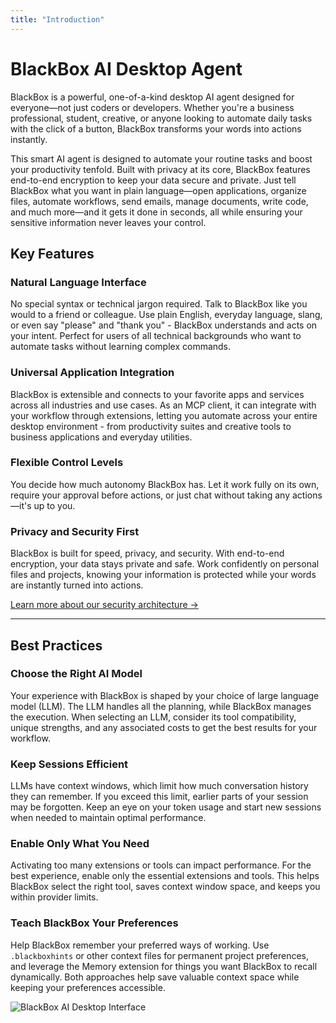 ```yaml
---
title: "Introduction"
---
```


# BlackBox AI Desktop Agent

BlackBox is a powerful, one-of-a-kind desktop AI agent designed for everyone—not just coders or developers. Whether you're a business professional, student, creative, or anyone looking to automate daily tasks with the click of a button, BlackBox transforms your words into actions instantly.

This smart AI agent is designed to automate your routine tasks and boost your productivity tenfold. Built with privacy at its core, BlackBox features end-to-end encryption to keep your data secure and private. Just tell BlackBox what you want in plain language—open applications, organize files, automate workflows, send emails, manage documents, write code, and much more—and it gets it done in seconds, all while ensuring your sensitive information never leaves your control.

## Key Features

### Natural Language Interface

No special syntax or technical jargon required. Talk to BlackBox like you would to a friend or colleague. Use plain English, everyday language, slang, or even say "please" and "thank you" - BlackBox understands and acts on your intent. Perfect for users of all technical backgrounds who want to automate tasks without learning complex commands.

### Universal Application Integration

BlackBox is extensible and connects to your favorite apps and services across all industries and use cases. As an MCP client, it can integrate with your workflow through extensions, letting you automate across your entire desktop environment - from productivity suites and creative tools to business applications and everyday utilities.

### Flexible Control Levels

You decide how much autonomy BlackBox has. Let it work fully on its own, require your approval before actions, or just chat without taking any actions—it's up to you.

### Privacy and Security First

BlackBox is built for speed, privacy, and security. With end-to-end encryption, your data stays private and safe. Work confidently on personal files and projects, knowing your information is protected while your words are instantly turned into actions.

[Learn more about our security architecture →](/features/desktop-app/end-to-end-encryption)

---

## Best Practices

### Choose the Right AI Model

Your experience with BlackBox is shaped by your choice of large language model (LLM). The LLM handles all the planning, while BlackBox manages the execution. When selecting an LLM, consider its tool compatibility, unique strengths, and any associated costs to get the best results for your workflow.

### Keep Sessions Efficient

LLMs have context windows, which limit how much conversation history they can remember. If you exceed this limit, earlier parts of your session may be forgotten. Keep an eye on your token usage and start new sessions when needed to maintain optimal performance.

### Enable Only What You Need

Activating too many extensions or tools can impact performance. For the best experience, enable only the essential extensions and tools. This helps BlackBox select the right tool, saves context window space, and keeps you within provider limits.

### Teach BlackBox Your Preferences

Help BlackBox remember your preferred ways of working. Use `.blackboxhints` or other context files for permanent project preferences, and leverage the Memory extension for things you want BlackBox to recall dynamically. Both approaches help save valuable context space while keeping your preferences accessible.

![BlackBox AI Desktop Interface](/images/desktop-app/desktop_app-Home.png)